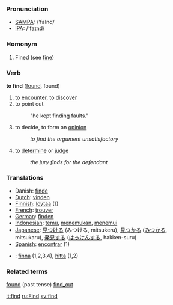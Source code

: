 === Pronunciation ===
*[[w:SAMPA|SAMPA]]: /'faInd/
*[[w:IPA|IPA]]: /'faɪnd/

=== Homonym ===

# Fined (see [[fine]])

=== Verb ===

'''to find''' ([[found]], found)

# to [[encounter]], to [[discover]]
# to point out
#:"he kept finding faults."
# to decide, to form an [[opinion]]
#:''to find the argument unsatisfactory''
# to [[determine]] or [[judge]]
#: ''the jury finds for the defendant''

=== Translations ===
*Danish: [[finde]]
*[[Dutch]]: [[vinden]]
*[[Finnish]]: [[löytää]] (1)
*[[French]]: [[trouver]]
*[[German]]: [[finden]]
*[[Indonesian]]: [[temu]], [[temu|menemukan]], [[temu|menemui]]
*[[Japanese]]: [[見つける]] (みつける, mitsukeru), [[見つかる]] ([[みつかる]], mitsukaru), [[発見]]する ([[はっけん]]する, hakken-suru)
*[[Spanish]]: [[encontrar]] (1)
*{{sv}}: [[finna]] (1,2,3,4),  [[hitta]] (1,2)

=== Related terms ===
[[found]] (past tense)
[[find_out]]

[[it:find]]
[[ru:Find]]
[[sv:find]]